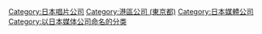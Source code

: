 {{catmore|Being (公司)}}

[[Category:日本唱片公司|Category:日本唱片公司]]
[[Category:港區公司_(東京都)|Category:港區公司 (東京都)]]
[[Category:日本媒體公司|Category:日本媒體公司]]
[[Category:以日本媒体公司命名的分类|Category:以日本媒体公司命名的分类]]